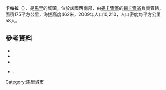 '''卡帕拉'''（{{lang-fr|Kapala}}），是[[馬里|馬里]]的城鎮，位於該國西南部，由[[錫卡索區|錫卡索區]]的[[錫卡索省|錫卡索省]]負責管轄，面積175平方公里，海拔高度462米，2009年人口10,210，人口密度每平方公里58人。

==參考資料==
*{{citation |contribution=Common and Fundamental Operational Datasets Registry: Mali |publisher=United Nations Office for the Coordination of Humanitarian Affairs |url=http://cod.humanitarianresponse.info/country-region/mali |deadurl=yes |archiveurl=https://web.archive.org/web/20120106202217/http://cod.humanitarianresponse.info/country-region/mali |archivedate=2012-01-06 |title=存档副本 |accessdate=2015-07-22 }}
*{{citation
 |url         = http://instat.gov.ml/documentation/sikasso.pdf
 |publisher   = République de Mali: Institut National de la Statistique
 |title       = Resultats Provisoires RGPH 2009 (Région de Sikasso)
 |language    = fr
 |deadurl     = yes
 |archiveurl  = https://www.webcitation.org/6AnYveESp?url=http://instat.gov.ml/documentation/sikasso.pdf
 |archivedate = 2012-09-19
 |accessdate  = 2015-07-22
}}
*{{citation |title=Communes de la Région de Sikasso |publisher=Ministère de l’administration territoriale et des collectivités locales, République du Mali |url=http://www.matcl.gov.ml/pdf/ComRegSikasso.pdf |language=fr |deadurl=yes |archiveurl=https://www.webcitation.org/6AnZ7FgpR?url=http://www.matcl.gov.ml/pdf/ComRegSikasso.pdf |archivedate=2012-09-19 |accessdate=2015-07-22 }}
*{{citation | title=Plan de Sécurité Alimentaire Commune Rurale de Kapala 2006-2010 | publisher=Commissariat à la Sécurité Alimentaire, République du Mali, USAID-Mali | year=2006 | url=http://www.aec.msu.edu/fs2/mali_fd_strtgy/plans/sikasso/sikasso/psa_kapala.pdf | language=fr | deadurl=yes | archiveurl=https://web.archive.org/web/20120917011007/http://www.aec.msu.edu/fs2/mali_fd_strtgy/plans/sikasso/sikasso/psa_kapala.pdf | archivedate=2012年9月17日 | df= | accessdate=2015年7月22日 }}.

{{Coord|11|7|0|N|5|43|15|W|display=title}}

{{錫卡索區}}

[[Category:馬里城市|Category:馬里城市]]


{{Mali-geo-stub}}